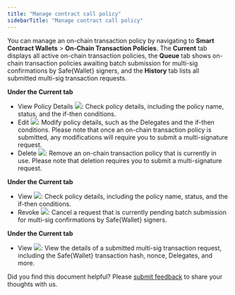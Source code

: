 ```yaml
---
title: "Manage contract call policy"
sidebarTitle: "Manage contract call policy"
---
```


You can manage an on-chain transaction policy by navigating to **Smart Contract Wallets** > **On-Chain Transaction Policies**. The **Current** tab displays all active on-chain transaction policies, the **Queue** tab shows on-chain transaction policies awaiting batch submission for multi-sig confirmations by Safe&#123;Wallet&#125; signers, and the **History** tab lists all submitted multi-sig transaction requests.

**Under the Current tab**
- View Policy Details <img src="/en/images/risk-controls/view.svg" className="icon"></img>: Check policy details, including the policy name, status, and the if-then conditions.
- Edit <img src="/en/images/risk-controls/edit.svg" className="icon"></img>: Modify policy details, such as the Delegates and the if-then conditions. Please note that once an on-chain transaction policy is submitted, any modifications will require you to submit a multi-signature request.
- Delete <img src="/en/images/risk-controls/delete.svg" className="icon"></img>: Remove an on-chain transaction policy that is currently in use. Please note that deletion requires you to submit a multi-signature request.

**Under the Current tab**
- View <img src="/en/images/risk-controls/view.svg" className="icon"></img>: Check policy details, including the policy name, status, and the if-then conditions.
- Revoke <img src="/en/images/risk-controls/revoke.svg" className="icon"></img>: Cancel a request that is currently pending batch submission for multi-sig confirmations by Safe&#123;Wallet&#125; signers.

**Under the Current tab**
- View <img src="/en/images/risk-controls/view.svg" className="icon"></img>: View the details of a submitted multi-sig transaction request, including the Safe&#123;Wallet&#125; transaction hash, nonce, Delegates, and more.


<Tip>Did you find this document helpful? Please [submit feedback](https://forms.zohopublic.com/cobo/form/DocumentFeedbackForm/formperma/QvLOhxJv1_JMsJ-1dleZ8Itb_7rzN-LtgvsDdxosoVI) to share your thoughts with us.</Tip>